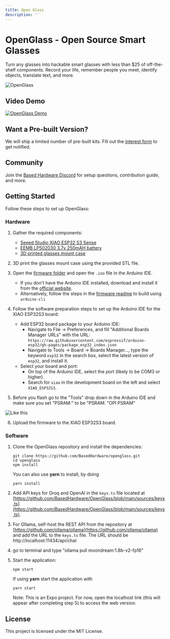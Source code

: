 ```yaml
---
title: Open Glass
description: ''
---
```


# OpenGlass - Open Source Smart Glasses

Turn any glasses into hackable smart glasses with less than $25 of off-the-shelf components. Record your life, remember people you meet, identify objects, translate text, and more.

![OpenGlass](https://github.com/BasedHardware/OpenGlass/assets/43514161/2fdc9d9d-2206-455c-ba60-10dbd6fb3dfb)

## Video Demo

[![OpenGlass Demo](https://img.youtube.com/vi/DsM_-c2e1ew/0.jpg)](https://youtu.be/DsM_-c2e1ew)

## Want a Pre-built Version?

We will ship a limited number of pre-built kits. Fill out the [interest form](https://basedhardware.com/openglass) to get notified.

## Community

Join the [Based Hardware Discord](https://discord.com/invite/ZutWMTJnwA) for setup questions, contribution guide, and more.

## Getting Started

Follow these steps to set up OpenGlass:

### Hardware

1. Gather the required components:

   - [Seeed Studio XIAO ESP32 S3 Sense](https://www.amazon.com/dp/B0C69FFVHH/ref=dp_iou_view_item?ie=UTF8&psc=1)
   - [EEMB LP502030 3.7v 250mAH battery](https://www.amazon.com/EEMB-Battery-Rechargeable-Lithium-Connector/dp/B08VRZTHDL)
   - [3D printed glasses mount case](https://storage.googleapis.com/scott-misc/openglass_case.stl)

2. 3D print the glasses mount case using the provided STL file.

3. Open the [firmware folder](https://github.com/BasedHardware/openglass/tree/main/firmware) and open the `.ino` file in the Arduino IDE.

   - If you don't have the Arduino IDE installed, download and install it from the [official website](https://www.arduino.cc/en/software).
   - Alternatively, follow the steps in the [firmware readme](firmware/readme.md) to build using `arduino-cli`

4. Follow the software preparation steps to set up the Arduino IDE for the XIAO ESP32S3 board:

   - Add ESP32 board package to your Arduino IDE:
     - Navigate to File → Preferences, and fill "Additional Boards Manager URLs" with the URL: `https://raw.githubusercontent.com/espressif/arduino-esp32/gh-pages/package_esp32_index.json`
     - Navigate to Tools → Board → Boards Manager..., type the keyword `esp32` in the search box, select the latest version of `esp32`, and install it.
   - Select your board and port:
     - On top of the Arduino IDE, select the port (likely to be COM3 or higher).
     - Search for `xiao` in the development board on the left and select `XIAO_ESP32S3`.

5. Before you flash go to the "Tools" drop down in the Arduino IDE and make sure you set "PSRAM:" to be "PSRAM: "OPI PSRAM"

![Like this](image.png)

6. Upload the firmware to the XIAO ESP32S3 board.

### Software

1. Clone the OpenGlass repository and install the dependencies:

   ```
   git clone https://github.com/BasedHardware/openglass.git
   cd openglass
   npm install
   ```

   You can also use **yarn** to install, by doing

   ```
   yarn install
   ```

2. Add API keys for Groq and OpenAI in the `keys.ts` file located at [https://github.com/BasedHardware/OpenGlass/blob/main/sources/keys.ts](https://github.com/BasedHardware/OpenGlass/blob/main/sources/keys.ts).

3. For Ollama, self-host the REST API from the repository at [https://github.com/ollama/ollama](https://github.com/ollama/ollama) and add the URL to the `keys.ts` file. The URL should be http://localhost:11434/api/chat
4. go to terminal and type "ollama pull moondream:1.8b-v2-fp16"

5. Start the application:

   ```
   npm start
   ```

   If using **yarn** start the application with

   ```
   yarn start
   ```

   Note: This is an Expo project. For now, open the localhost link (this will appear after completing step 5) to access the web version.

## License

This project is licensed under the MIT License.
